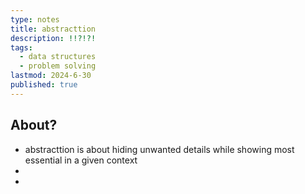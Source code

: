 ```yaml
---
type: notes
title: abstracttion
description: !!?!?!
tags:
  - data structures
  - problem solving
lastmod: 2024-6-30
published: true
---
```


## About?

- abstracttion is about hiding unwanted details while showing most essential in a given context
-
-

##
